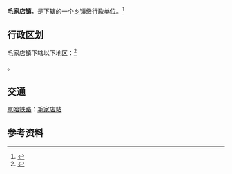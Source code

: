 {{中国乡级行政区|21/12/24/110/000}}

'''毛家店镇'''，是{{PRC admin/fullname|21/12/24/110/000|3}}下辖的一个[[乡镇|乡镇]]级行政单位。<ref>{{PRC admin/ref sgc|{{PRC admin/parent|21/12/24/110/000}}}}</ref>

== 行政区划 ==

毛家店镇下辖以下地区：<ref>{{PRC admin/ref sgc|21/12/24/110/000}}</ref>

{{PRC admin/children|21/12/24/110/000}}。

==交通==
{{rint|cn|rail}}[[京哈铁路|京哈铁路]]：[[毛家店站|毛家店站]]

== 参考资料 ==
{{reflist}}

{{PRC admin/navcat|21/12/24/110/000}}
